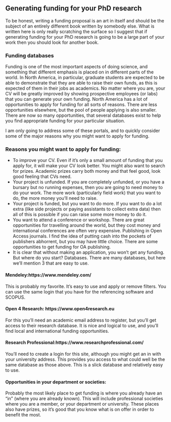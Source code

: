 ## Generating funding for your PhD research {#funding}

To be honest, writing a funding proposal is an art in itself and should be the subject of an entirely different book written by somebody else. What is written here is only really scratching the surface so I suggest that if generating funding for your PhD research is going to be a large part of your work then you should look for another book. 

### Funding databases 

Funding is one of the most important aspects of doing science, and something that different emphasis is placed on in different parts of the world. In North America, in particular, graduate students are expected to be able to demonstrate that they are able to raise their own funds, as this is expected of them in their jobs as academics. No matter where you are, your CV will be greatly improved by showing prospective employees (or labs) that you can generate your own funding. North America has a lot of opportunities to apply for funding for all sorts of reasons. There are less opportunities elsewhere, but the pool of people applying is also smaller. There are now so many opportunities, that several databases exist to help you find appropriate funding for your particular situation.

I am only going to address some of these portals, and to quickly consider some of the major reasons why you might want to apply for funding.

### Reasons you might want to apply for funding:

- To improve your CV. Even if it’s only a small amount of funding that you apply for, it will make your CV look better. You might also want to search for prizes. Academic prizes carry both money and that feel good, look good feeling that CVs need.
- Your project is unfunded. If you are completely unfunded, or you have a bursary but no running expenses, then you are going to need money to do your work. The more work (particularly field work) that you want to do, the more money you’ll need to raise.
- Your project is funded, but you want to do more. If you want to do a lot extra (like side projects or paying assistants to collect extra data) then all of this is possible if you can raise some more money to do it. 
- You want to attend a conference or workshop. There are great opportunities for travelling around the world, but they cost money and international conferences are often very expensive.
Publishing in Open Access journals. I find the idea of putting cash into the pockets of publishers abhorrent, but you may have little choice. There are some opportunities to get funding for OA publishing. 
- It is clear that without making an application, you won’t get any funding. But where do you start?
Databases. There are many databases, but here we’ll mention 3 that are easy to use. 

#### Mendeley:https://www.mendeley.com/ 
This is probably my favorite. It’s easy to use and apply or remove filters. You can use the same login that you have for the referencing software and SCOPUS. 

#### Open 4 Research: https://www.open4research.eu 
For this you’ll need an academic email address to register, but you’ll get access to their research database. It is nice and logical to use, and you’ll find local and international funding opportunities. 

#### Research Professional:https://www.researchprofessional.com/ 
You’ll need to create a login for this site, although you might get an in with your university address. This provides you access to what could well be the same database as those above. This is a slick database and relatively easy to use.

#### Opportunities in your department or societies:
Probably the most likely place to get funding is where you already have an “in” (where you are already known). This will include professional societies where you are a member, or your department or university. These places also have prizes, so it’s good that you know what is on offer in order to benefit the most. 



